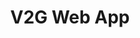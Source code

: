 ---
title: V2G Web App
type: Frontend Development
description: Proyecto open-source. Conversor de archivos de video a formato .gif, client-side.
highlighted: true
top: 2
---